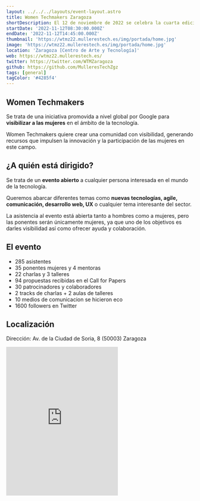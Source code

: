 ```yaml
---
layout: ../../../layouts/event-layout.astro
title: Women Techmakers Zaragoza
shortDescription: El 12 de noviembre de 2022 se celebra la cuarta edición del evento Women Techmakers en Zaragoza. Women Techmakers es de una iniciativa promovida a nivel global por Google para visibilizar a las mujeres en el ámbito de la tecnología. Este evento quiere crear una comunidad con visibilidad, generando recursos que impulsen la innovación y la participación de las mujeres en este campo.
startDate: '2022-11-12T08:30:00.000Z'
endDate: '2022-11-12T14:45:00.000Z'
thumbnail: 'https://wtmz22.mullerestech.es/img/portada/home.jpg'
image: 'https://wtmz22.mullerestech.es/img/portada/home.jpg'
location: 'Zaragoza [Centro de Arte y Tecnología]'
web: https://wtmz22.mullerestech.es/
twitter: https://twitter.com/WTMZaragoza
github: https://github.com/MulleresTechZgz
tags: [general]
tagColor: '#4285f4'
---
```


## Women Techmakers

Se trata de una iniciativa promovida a nivel global por Google para **visibilizar a las mujeres** en el ámbito de la tecnología.

Women Techmakers quiere crear una comunidad con visibilidad, generando recursos que impulsen la innovación y la participación de las mujeres en este campo.

## ¿A quién está dirigido?

Se trata de un **evento abierto** a cualquier persona interesada en el mundo de la tecnología.

Queremos abarcar diferentes temas como **nuevas tecnologías, agile, comunicación, desarrollo web, UX** o cualquier tema interesante del sector.

La asistencia al evento está abierta tanto a hombres como a mujeres, pero las ponentes serán únicamente mujeres, ya que uno de los objetivos es darles visibilidad así como ofrecer ayuda y colaboración.

## El evento

- 285 asistentes
- 35 ponentes mujeres y 4 mentoras
- 22 charlas y 3 talleres
- 94 propuestas recibidas en el Call for Papers
- 30 patrocinadores y colaboradores
- 2 tracks de charlas + 2 aulas de talleres
- 10 medios de comunicacion se hicieron eco
- 1600 followers en Twitter

## Localización

Dirección: Av. de la Ciudad de Soria, 8 (50003) Zaragoza

<iframe className="w-full mt-4" height="400" src="https://www.google.com/maps/embed?pb=!1m18!1m12!1m3!1d2980.8313381244366!2d-0.9094249837997486!3d41.65938598705047!2m3!1f0!2f0!3f0!3m2!1i1024!2i768!4f13.1!3m3!1m2!1s0xd596b4aded0f4d1%3A0x12f8c30f1a51a61f!2sETOPIA%20Centro%20de%20Arte%20y%20Tecnolog%C3%ADa!5e0!3m2!1ses!2ses!4v1664861946276!5m2!1ses!2ses" style="border:0;" allowfullscreen="" loading="lazy" referrerpolicy="no-referrer-when-downgrade"></iframe>

